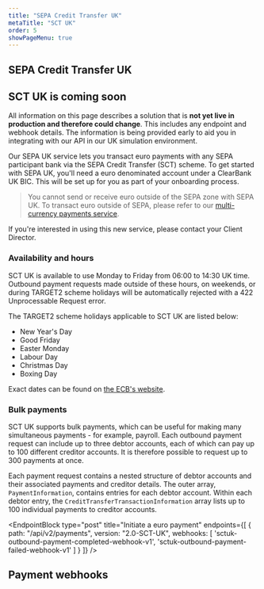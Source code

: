 ```yaml
---
title: "SEPA Credit Transfer UK"
metaTitle: "SCT UK"
order: 5
showPageMenu: true
---
```



## SEPA Credit Transfer UK

<Callout colour="green">
  <h2>SCT UK is coming soon</h2>
  <p>All information on this page describes a solution that is <strong>not yet live in production and therefore could change</strong>. This includes any endpoint and webhook details. The information is being provided early to aid you in integrating with our API in our UK simulation environment.</p>
</Callout>

Our SEPA UK service lets you transact euro payments with any SEPA participant bank via the SEPA Credit Transfer (SCT) scheme. To get started with SEPA UK, you'll need a euro denominated account under a ClearBank UK BIC. This will be set up for you as part of your onboarding process.

> You cannot send or receive euro outside of the SEPA zone with SEPA UK. To transact euro outside of SEPA, please refer to our [multi-currency payments service](./multi-currency-payments.mdx).

If you're interested in using this new service, please contact your Client Director.

### Availability and hours

SCT UK is available to use Monday to Friday from 06:00 to 14:30 UK time. Outbound payment requests made outside of these hours, on weekends, or during TARGET2 scheme holidays will be automatically rejected with a 422 Unprocessable Request error.

The TARGET2 scheme holidays applicable to SCT UK are listed below:

* New Year's Day
* Good Friday
* Easter Monday
* Labour Day
* Christmas Day
* Boxing Day

Exact dates can be found on [the ECB's website](https://www.ecb.europa.eu/ecb/contacts/working-hours/html/index.en.html).

### Bulk payments

SCT UK supports bulk payments, which can be useful for making many simultaneous payments - for example, payroll. Each outbound payment request can include up to three debtor accounts, each of which can pay up to 100 different creditor accounts. It is therefore possible to request up to 300 payments at once.

Each payment request contains a nested structure of debtor accounts and their associated payments and creditor details. The outer array, `PaymentInformation`, contains entries for each debtor account. Within each debtor entry, the `CreditTransferTransactionInformation` array lists up to 100 individual payments to creditor accounts.



<EndpointBlock
  type="post"
  title="Initiate a euro payment"
  endpoints={[
    {
      path: "/api/v2/payments",
      version: "2.0-SCT-UK",
      webhooks: [
        'sctuk-outbound-payment-completed-webhook-v1',
        'sctuk-outbound-payment-failed-webhook-v1'
      ]
    }
  ]}
/>

## Payment webhooks

<WebhookPlaceholder render='sctuk-outbound-payment-completed-webhook-v1' />
<WebhookPlaceholder render='sctuk-outbound-payment-failed-webhook-v1' />
<WebhookPlaceholder render='sctuk-inbound-payment-completed-v1' />

